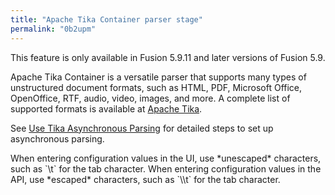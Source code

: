 ```yaml
---
title: "Apache Tika Container parser stage"
permalink: "0b2upm"
---
```


<Note>
This feature is only available in Fusion 5.9.11 and later versions of Fusion 5.9.
</Note>

Apache Tika Container is a versatile parser that supports many types of unstructured document formats, such as HTML, PDF, Microsoft Office, OpenOffice, RTF, audio, video, images, and more. A complete list of supported formats is available at [Apache Tika](http://tika.apache.org/).

See [Use Tika Asynchronous Parsing](/how-to/5bk663/use-tika-asynchronous-parsing) for detailed steps to set up asynchronous parsing.

<Tip>
When entering configuration values in the UI, use *unescaped* characters, such as `\t` for the tab character. When entering configuration values in the API, use *escaped* characters, such as `\\t` for the tab character.
</Tip>



<SchemaParamFields schema={schema}/>
